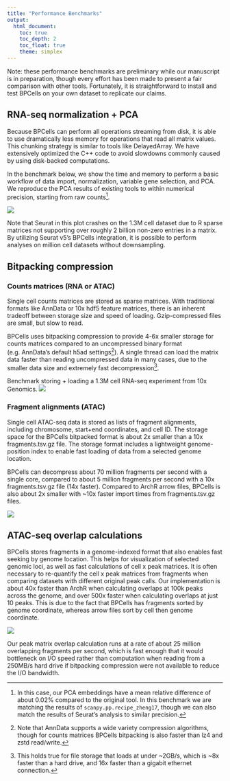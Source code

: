 ```yaml
---
title: "Performance Benchmarks"
output: 
  html_document:
    toc: true
    toc_depth: 2
    toc_float: true
    theme: simplex
---
```

Note: these performance benchmarks are preliminary while our manuscript is in
preparation, though every effort has been made to present a fair comparison with
other tools. Fortunately, it is straightforward to install and test BPCells on
your own dataset to replicate our claims.

## RNA-seq normalization + PCA
Because BPCells can perform all operations streaming from disk, it is able to
use dramatically less memory for operations that read all matrix values. This
chunking strategy is similar to tools like DelayedArray. We have extensively
optimized the C++ code to avoid slowdowns commonly caused by using disk-backed
computations.

In the benchmark below, we show the time and memory to perform a basic workflow
of data import, normalization, variable gene selection, and PCA. We reproduce
the PCA results of existing tools to within numerical precision, starting from
raw counts[^2].

[^2]: In this case, our PCA embeddings have a mean relative difference of about
0.02% compared to the original tool. In this benchmark we are matching the
results of `scanpy.pp.recipe_zheng17`, though we can also match the results of
Seurat's analysis to similar precision.

![](benchmark-plots/rna_memory.png)

Note that Seurat in this plot crashes on the 1.3M cell dataset due to R sparse
matrices not supporting over roughly 2 billion non-zero entries in a matrix. By
utilizing Seurat v5's BPCells integration, it is possible to perform analyses on
million cell datasets without downsampling.

## Bitpacking compression

### Counts matrices (RNA or ATAC)

Single cell counts matrices are stored as sparse matrices. With traditional
formats like AnnData or 10x hdf5 feature matrices, there is an inherent tradeoff
between storage size and speed of loading. Gzip-compressed files are small, but
slow to read.

BPCells uses bitpacking compression to provide 4-6x smaller storage for counts
matrices compared to an uncompressed binary format (e.g. AnnData's default h5ad
settings[^3]). A single thread can load the matrix data faster than reading
uncompressed data in many cases, due to the smaller data size and extremely fast
decompression[^1].

[^1]: This holds true for file storage that loads at under ~2GB/s, which is ~8x 
faster than a hard drive, and 16x faster than a gigabit ethernet connection.

[^3]: Note that AnnData supports a wide variety compression algorithms, though
for counts matrices BPCells bitpacking is also faster than lz4 and zstd read/write.

Benchmark storing + loading a 1.3M cell RNA-seq experiment from 10x Genomics.
![](benchmark-plots/compression-1M-example.png)

### Fragment alignments (ATAC)

Single cell ATAC-seq data is stored as lists of fragment alignments, including
chromosome, start+end coordinates, and cell ID. The storage space for the
BPCells bitpacked format is about 2x smaller than a 10x fragments.tsv.gz file.
The storage format includes a lightweight genome-position index to enable fast
loading of data from a selected genome location.

BPCells can decompress about 70 million fragments per second with a single core,
compared to about 5 million fragments per second with a 10x fragments.tsv.gz
file (14x faster). Compared to ArchR arrow files, BPCells is also about 2x
smaller with ~10x faster import times from fragments.tsv.gz files.

![](benchmark-plots/fragment-storage.png)

## ATAC-seq overlap calculations
BPCells stores fragments in a genome-indexed format that also enables fast
seeking by genome location. This helps for visualization of selected genomic
loci, as well as fast calculations of cell x peak matrices. It is often
necessary to re-quantify the cell x peak matrices from fragments when comparing
datasets with different original peak calls. Our implementation is about 40x
faster than ArchR when calculating overlaps at 100k peaks across the genome, and
over 500x faster when calculating overlaps at just 10 peaks. This is due to the
fact that BPCells has fragments sorted by genome coordinate, whereas arrow files
sort by cell then genome coordinate.

![](benchmark-plots/peak-matrix-wide.png)

Our peak matrix overlap calculation runs at a rate of about 25 million
overlapping fragments per second, which is fast enough that it would bottleneck
on I/O speed rather than computation when reading from a 250MB/s hard drive if
bitpacking compression were not available to reduce the I/O bandwidth.

